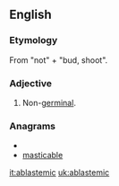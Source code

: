==English==

===Etymology===
From {{etyl|grc}} '''{{polytonic|[[ἀ-]]}}''' "not" + '''{{polytonic|[[βλαστός]]}}''' "bud, shoot".

===Adjective===
{{en-adj|-}}

# {{Biology}} Non-[[germinal]].

===Anagrams===
* {{alphagram|aabceilmst}}
* [[masticable#English|masticable]]

[[it:ablastemic]]
[[uk:ablastemic]]
